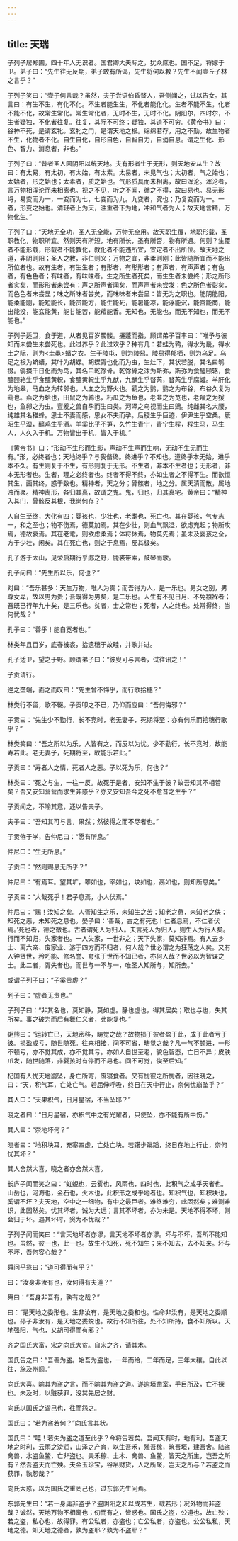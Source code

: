 ```yaml
---
---
---
```

title: 天瑞
---




子列子居郑圃，四十年人无识者。国君卿大夫眎之，犹众庶也。国不足，将嫁于卫。弟子曰：“先生往无反期，弟子敢有所谒，先生将何以教？先生不闻壶丘子林之言乎？”

子列子笑曰：“壶子何言哉？虽然，夫子尝语伯昏瞀人，吾侧闻之，试以告女。其言曰：有生不生，有化不化。不生者能生生，不化者能化化。生者不能不生，化者不能不化，故常生常化。常生常化者，无时不生，无时不化。阴阳尔，四时尔，不生者疑独，不化者往复。往复，其际不可终；疑独，其道不可穷。《黄帝书》曰：谷神不死，是谓玄牝。玄牝之门，是谓天地之根。绵绵若存，用之不勤。故生物者不生，化物者不化。自生自化，自形自色，自智自力，自消自息。谓之生化、形色、智力、消息者，非也。”

子列子曰：“昔者圣人因阴阳以统天地。夫有形者生于无形，则天地安从生？故曰：有太易，有太初，有太始，有太素。太易者，未见气也；太初者，气之始也；太始者，形之始也；太素者，质之始也。气形质具而未相离，故曰浑沦。浑沦者，言万物相浑沦而未相离也。视之不见，听之不闻，循之不得，故曰易也。易无形埒，易变而为一，一变而为七，七变而为九。九变者，究也；乃复变而为一。一者，形变之始也。清轻者上为天，浊重者下为地，冲和气者为人；故天地含精，万物化生。”

子列子曰：“天地无全功，圣人无全能，万物无全用。故天职生覆，地职形载，圣职教化，物职所宜。然则天有所短，地有所长，圣有所否，物有所通。何则？生覆者不能形载，形载者不能教化，教化者不能违所宜，宜定者不出所位。故天地之道，非阴则阳；圣人之教，非仁则义；万物之宜，非柔则刚：此皆随所宜而不能出所位者也。故有生者，有生生者；有形者，有形形者；有声者，有声声者；有色者，有色色者；有味者，有味味者。生之所生者死矣，而生生者未尝终；形之所形者实矣，而形形者未尝有；声之所声者闻矣，而声声者未尝发；色之所色者彰矣，而色色者未尝显；味之所味者尝矣，而味味者未尝呈：皆无为之职也。能阴能阳，能柔能刚，能短能长，能员能方，能生能死，能暑能凉，能浮能沉，能宫能商，能出能没，能玄能黄，能甘能苦，能羶能香。无知也，无能也，而无不知也，而无不能也。”

子列子适卫，食于道，从者见百岁髑髅。攓蓬而指，顾谓弟子百丰曰：“唯予与彼知而未尝生未尝死也。此过养乎？此过欢乎？种有几：若蛙为鹑，得水为畿，得水土之际，则为<圭黾>蠙之衣。生于陵屯，则为陵舄。陵舄得郁栖，则为乌足。乌足之根为蛴螬，其叶为胡蝶。胡蝶胥也化而为虫，生灶下，其状若脱，其名曰鸲掇。鸲掇千日化而为鸟，其名曰乾馀骨。乾馀骨之沫为斯弥，斯弥为食醯颐辂，食醯颐辂生乎食醯黄軦，食醯黄軦生乎九猷，九猷生乎瞀芮，瞀芮生乎腐蠸。羊肝化为地皋，马血之为转邻也，人血之为野火也。鹞之为鹯，鹯之为布谷，布谷久复为鹞也。燕之为蛤也，田鼠之为鹑也，朽瓜之为鱼也，老韭之为苋也，老羭之为猨也，鱼卵之为虫。亶爰之兽自孕而生曰类。河泽之鸟视而生曰鶂。纯雌其名大腰，纯雄其名稚蜂。思士不妻而感，思女不夫而孕。后稷生乎巨迹，伊尹生乎空桑。厥昭生乎湿，醯鸡生乎酒。羊奚比乎不笋，久竹生青宁，青宁生程，程生马，马生人，人久入于机。万物皆出于机，皆入于机。”

《黄帝书》曰：“形动不生形而生影，声动不生声而生响，无动不生无而生有。”形，必终者也；天地终乎？与我偕终。终进乎？不知也。道终乎本无始，进乎本不久。有生则复于不生，有形则复于无形。不生者，非本不生者也；无形者，非本无形者也。生者，理之必终者也。终者不得不终，亦如生者之不得不生。而欲恒其生，画其终，惑于数也。精神者，天之分；骨骸者，地之分。属天清而散，属地浊而聚。精神离形，各归其真，故谓之鬼。鬼，归也，归其真宅。黄帝曰：“精神入其门，骨骸反其根，我尚何存？”

人自生至终，大化有四：婴孩也，少壮也，老耄也，死亡也。其在婴孩，气专志一，和之至也；物不伤焉，德莫加焉。其在少壮，则血气飘溢，欲虑充起；物所攻焉，德故衰焉。其在老耄，则欲虑柔焉；体将休焉，物莫先焉；虽未及婴孩之全，方于少壮，闲矣。其在死亡也，则之于息焉，反其极矣。

孔子游于太山，见荣启期行乎郕之野，鹿裘带索，鼓琴而歌。

孔子问曰：“先生所以乐，何也？”

对曰：“吾乐甚多：天生万物，唯人为贵；而吾得为人，是一乐也。男女之别，男尊女卑，故以男为贵；吾既得为男矣，是二乐也。人生有不见日月、不免襁褓者；吾既已行年九十矣，是三乐也。贫者，士之常也；死者，人之终也。处常得终，当何忧哉？”

孔子曰：“善乎！能自宽者也。”

林类年且百岁，底春被裘，拾遗穗于故畦，并歌并进。

孔子适卫，望之于野。顾谓弟子曰：“彼叟可与言者，试往讯之！”

子贡请行。

逆之垄端，面之而叹曰：“先生曾不悔乎，而行歌拾穗？”

林类行不留，歌不辍。子贡叩之不已，乃仰而应曰：“吾何悔邪？”

子贡曰：“先生少不勤行，长不竞时，老无妻子，死期将至：亦有何乐而拾穗行歌乎？”

林类笑曰：“吾之所以为乐，人皆有之，而反以为忧。少不勤行，长不竞时，故能寿若此。老无妻子，死期将至，故能乐若此。”

子贡曰：“寿者人之情，死者人之恶。子以死为乐，何也？”

林类曰：“死之与生，一往一反。故死于是者，安知不生于彼？故吾知其不相若矣？吾又安知营营而求生非惑乎？亦又安知吾今之死不愈昔之生乎？”

子贡闻之，不喻其意，还以告夫子。

夫子曰：“吾知其可与言，果然；然彼得之而不尽者也。”

子贡倦于学，告仲尼曰：“愿有所息。”

仲尼曰：“生无所息。”

子贡曰：“然则赐息无所乎？”

仲尼曰：“有焉耳。望其圹，睪如也，宰如也，坟如也，鬲如也，则知所息矣。”

子贡曰：“大哉死乎！君子息焉，小人伏焉。”

仲尼曰：“赐！汝知之矣。人胥知生之乐，未知生之苦；知老之惫，未知老之佚；知死之恶，未知死之息也。晏子曰：‘善哉，古之有死也！仁者息焉，不仁者伏焉。’死也者，德之徼也。古者谓死人为归人。夫言死人为归人，则生人为行人矣。行而不知归，失家者也。一人失家，一世非之；天下失家，莫知非焉。有人去乡土、离六亲、废家业、游于四方而不归者，何人哉？世必谓之为狂荡之人矣。又有人钟贤世，矜巧能、修名誉、夸张于世而不知已者，亦何人哉？世必以为智谋之士。此二者，胥失者也。而世与一不与一，唯圣人知所与，知所去。”

或谓子列子曰：“子奚贵虚？”

列子曰：“虚者无贵也。”

子列子曰：“非其名也，莫如静，莫如虚。静也虚也，得其居矣；取也与也，失其所矣。事之破为而后有舞仁义者，弗能复也。”

粥熊曰：“运转亡已，天地密移，畴觉之哉？故物损于彼者盈于此，成于此者亏于彼。损盈成亏，随世随死。往来相接，间不可省，畴觉之哉？凡一气不顿进，一形不顿亏，亦不觉其成，亦不觉其亏。亦如人自世至老，貌色智态，亡日不异；皮肤爪发，随世随落，非婴孩时有停而不易也。间不可觉，俟至后知。”

杞国有人忧天地崩坠，身亡所寄，废寝食者。又有忧彼之所忧者，因往晓之，曰：“天，积气耳，亡处亡气。若屈伸呼吸，终日在天中行止，奈何忧崩坠乎？”

其人曰：“天果积气，日月星宿，不当坠耶？”

晓之者曰：“日月星宿，亦积气中之有光耀者，只使坠，亦不能有所中伤。”

其人曰：“奈地坏何？”

晓者曰：“地积块耳，充塞四虚，亡处亡块。若躇步跐蹈，终日在地上行止，奈何忧其坏？”

其人舍然大喜，晓之者亦舍然大喜。

长庐子闻而笑之曰：“虹蜺也，云雾也，风雨也，四时也，此积气之成乎天者也。山岳也，河海也，金石也，火木也，此积形之成乎地者也。知积气也，知积块也，奚谓不坏？夫天地，空中之一细物，有中之最巨者。难终难穷，此固然矣；难测难识，此固然矣。忧其坏者，诚为大远；言其不坏者，亦为未是。天地不得不坏，则会归于坏。遇其坏时，奚为不忧哉？”

子列子闻而笑曰：“言天地坏者亦谬，言天地不坏者亦谬。坏与不坏，吾所不能知也。虽然，彼一也，此一也。故生不知死，死不知生；来不知去，去不知来。坏与不坏，吾何容心哉？”

舜问乎烝曰：“道可得而有乎？”

曰：“汝身非汝有也，汝何得有夫道？”

舜曰：“吾身非吾有，孰有之哉？”

曰：“是天地之委形也。生非汝有，是天地之委和也。性命非汝有，是天地之委顺也。孙子非汝有，是天地之委蜕也。故行不知所往，处不知所持，食不知所以。天地强阳，气也，又胡可得而有邪？”

齐之国氏大富，宋之向氏大贫。自宋之齐，请其术。

国氏告之曰：“吾善为盗。始吾为盗也，一年而给，二年而足，三年大穰。自此以往，施及州闾。”

向氏大喜。喻其为盗之言，而不喻其为盗之道。遂逾垣凿室，手目所及，亡不探也。未及时，以赃获罪，没其先居之财。

向氏以国氏之谬己也，往而怨之。

国氏曰：“若为盗若何？”向氏言其状。

国氏曰：“嘻！若失为盗之道至此乎？今将告若矣。吾闻天有时，地有利。吾盗天地之时利，云雨之滂润，山泽之产育，以生吾禾，殖吾稼，筑吾垣，建吾舍。陆盗禽兽，水盗鱼鳖，亡非盗也。夫禾稼、土木、禽兽、鱼鳖，皆天之所生，岂吾之所有？然吾盗天而亡殃。夫金玉珍宝，谷帛财货，人之所聚，岂天之所与？若盗之而获罪，孰怨哉？”

向氏大惑，以为国氏之重罔己也，过东郭先生问焉。

东郭先生曰：“若一身庸非盗乎？盗阴阳之和以成若生，载若形；况外物而非盗哉？诚然，天地万物不相离也；仞而有之，皆惑也。国氏之盗，公道也，故亡殃；若之盗，私心也，故得罪。有公私者，亦盗也；亡公私者，亦盗也。公公私私，天地之德。知天地之德者，孰为盗耶？孰为不盗耶？”